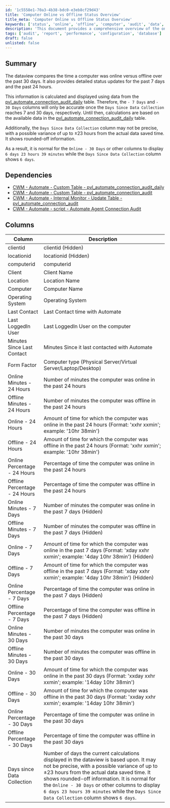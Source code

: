 ```yaml
---
id: '1c5558e1-70a3-4b38-bdc0-e3eb8cf29d43'
title: 'Computer Online vs Offline Status Overview'
title_meta: 'Computer Online vs Offline Status Overview'
keywords: ['status', 'online', 'offline', 'computer', 'audit', 'data', 'report']
description: 'This document provides a comprehensive overview of the online and offline status of computers over the past 30 days, including detailed insights for the last 7 days and 24 hours. It explains how data is collected and displayed, along with the dependencies and columns used in the dataview.'
tags: ['audit', 'report', 'performance', 'configuration', 'database']
draft: false
unlisted: false
---
```

## Summary

The dataview compares the time a computer was online versus offline over the past 30 days. It also provides detailed status updates for the past 7 days and the past 24 hours.

This information is calculated and displayed using data from the [pvl_automate_connection_audit_daily](https://proval.itglue.com/DOC-5078775-18178747) table. Therefore, the `- 7 Days` and `- 30 Days` columns will only be accurate once the `Days Since Data Collection` reaches 7 and 30 days, respectively. Until then, calculations are based on the available data in the [pvl_automate_connection_audit_daily](https://proval.itglue.com/DOC-5078775-18178747) table.

Additionally, the `Days Since Data Collection` column may not be precise, with a possible variance of up to ±23 hours from the actual data saved time. It shows rounded-off information.

As a result, it is normal for the `Online - 30 Days` or other columns to display `6 days 23 hours 39 minutes` while the `Days Since Data Collection` column shows `6 days`.

## Dependencies

- [CWM - Automate - Custom Table - pvl_automate_connection_audit_daily](https://proval.itglue.com/DOC-5078775-18178747)
- [CWM - Automate - Custom Table - pvl_automate_connection_audit](https://proval.itglue.com/DOC-5078775-18178744)
- [CWM - Automate - Internal Monitor - Update Table - pvl_automate_connection_audit](https://proval.itglue.com/DOC-5078775-18178743)
- [CWM - Automate - script - Automate Agent Connection Audit](https://proval.itglue.com/DOC-5078775-18178745)

## Columns

| Column                          | Description                                                                                          |
|---------------------------------|------------------------------------------------------------------------------------------------------|
| clientid                        | clientid (Hidden)                                                                                   |
| locationid                      | locationid (Hidden)                                                                                 |
| computerid                      | computerid                                                                                          |
| Client                          | Client Name                                                                                         |
| Location                        | Location Name                                                                                       |
| Computer                        | Computer Name                                                                                       |
| Operating System                | Operating System                                                                                    |
| Last Contact                    | Last Contact time with Automate                                                                     |
| Last LoggedIn User              | Last LoggedIn User on the computer                                                                   |
| Minutes Since Last Contact      | Minutes Since it last contacted with Automate                                                       |
| Form Factor                     | Computer type (Physical Server/Virtual Server/Laptop/Desktop)                                       |
| Online Minutes - 24 Hours       | Number of minutes the computer was online in the past 24 hours                                      |
| Offline Minutes - 24 Hours      | Number of minutes the computer was offline in the past 24 hours                                     |
| Online - 24 Hours               | Amount of time for which the computer was online in the past 24 hours (Format: 'xxhr xxmin'; example: '10hr 38min') |
| Offline - 24 Hours              | Amount of time for which the computer was offline in the past 24 hours (Format: 'xxhr xxmin'; example: '10hr 38min') |
| Online Percentage - 24 Hours    | Percentage of time the computer was online in the past 24 hours                                     |
| Offline Percentage - 24 Hours   | Percentage of time the computer was offline in the past 24 hours                                    |
| Online Minutes - 7 Days         | Number of minutes the computer was online in the past 7 days (Hidden)                               |
| Offline Minutes - 7 Days        | Number of minutes the computer was offline in the past 7 days (Hidden)                              |
| Online - 7 Days                 | Amount of time for which the computer was online in the past 7 days (Format: 'xday xxhr xxmin'; example: '4day 10hr 38min') (Hidden) |
| Offline - 7 Days                | Amount of time for which the computer was offline in the past 7 days (Format: 'xday xxhr xxmin'; example: '4day 10hr 38min') (Hidden) |
| Online Percentage - 7 Days      | Percentage of time the computer was online in the past 7 days (Hidden)                              |
| Offline Percentage - 7 Days     | Percentage of time the computer was offline in the past 7 days (Hidden)                             |
| Online Minutes - 30 Days        | Number of minutes the computer was online in the past 30 days                                       |
| Offline Minutes - 30 Days       | Number of minutes the computer was offline in the past 30 days                                      |
| Online - 30 Days                | Amount of time for which the computer was online in the past 30 days (Format: 'xxday xxhr xxmin'; example: '14day 10hr 38min') |
| Offline - 30 Days               | Amount of time for which the computer was offline in the past 30 days (Format: 'xxday xxhr xxmin'; example: '14day 10hr 38min') |
| Online Percentage - 30 Days     | Percentage of time the computer was online in the past 30 days                                      |
| Offline Percentage - 30 Days    | Percentage of time the computer was offline in the past 30 days                                     |
| Days since Data Collection       | Number of days the current calculations displayed in the dataview is based upon. It may not be precise, with a possible variance of up to ±23 hours from the actual data saved time. It shows rounded-off information. It is normal for the `Online - 30 Days` or other columns to display `6 days 23 hours 39 minutes` while the `Days Since Data Collection` column shows `6 days`. |












